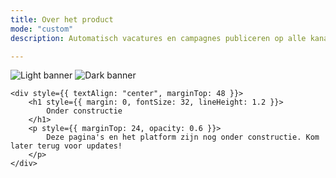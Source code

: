 ```yaml
---
title: Over het product
mode: "custom"
description: Automatisch vacatures en campagnes publiceren op alle kanalen, predictive recruitment, AI optimalizatie tools, strategische automatiseringen, uitgebreide inzichten en meer. Allemaal op één platform.

---
```


<div style={{ maxWidth: 1280, margin: "0 auto", padding: "100px 24px" }}>
    <img
        className="block dark:hidden"
        src="/images/banner-light.svg"
        alt="Light banner"
        style={{
            width: "100%",
            height: "auto",
            borderRadius: 16,
        }}
    />
    <img
        className="hidden dark:block"
        src="/images/banner-dark.svg"
        alt="Dark banner"
        style={{
            width: "100%",
            height: "auto",
            borderRadius: 16,
        }}
    />

    <div style={{ textAlign: "center", marginTop: 48 }}>
        <h1 style={{ margin: 0, fontSize: 32, lineHeight: 1.2 }}>
            Onder constructie
        </h1>
        <p style={{ marginTop: 24, opacity: 0.6 }}>
            Deze pagina's en het platform zijn nog onder constructie. Kom later terug voor updates!
        </p>
    </div>
</div>
